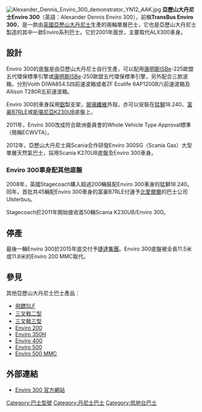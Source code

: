 [[File:Alexander_Dennis_Enviro_300_demonstrator_YN12_AAK.jpg|thumb]]
'''亞歷山大丹尼士Enviro 300'''（英語：Alexander Dennis Enviro 300），前稱'''TransBus Enviro 300'''，是一款由[[英國|英國]][[亞歷山大丹尼士|亞歷山大丹尼士]]生產的兩軸單層巴士，它也是亞歷山大丹尼士製造的其中一款Enviro系列巴士。它於2001年面世，主要取代ALX300車身。

== 設計 ==
Enviro 300的底盤是由亞歷山大丹尼士自行生產，可以配用[[康明斯|康明斯]]ISBe-225歐盟五代環保標準引擎或[[康明斯|康明斯]]ISBe-250歐盟五代環保標準引擎，另外配合三款波箱，分別Voith DIWA854.5四前速波箱或者ZF Ecolife 6AP1200B六前速波箱及Allison T280R五前速波箱。

Enviro 300的車身採用[[鋁|鋁]]製支架，[[玻璃纖維|玻璃纖維]]外殼，亦可以安裝在[[猛獅|猛獅]]18.240、[[富豪B7RLE|富豪B7RLE]]或[[斯堪尼亞K230UB|斯堪尼亞K230UB]]底盤上。

2011年，Enviro 300改成符合歐洲委員會的Whole Vehicle Type Approval標準（簡稱ECWVTA）。

2012年，亞歷山大丹尼士與Scania合作研發Enviro 300SG（Scania Gas）大型單層天然氣巴士，採用Scania K270UB底盤及Enviro 300車身。

=== Enviro 300車身配其他底盤 ===
2008年，英國Stagecoach購入超過200輛裝配Enviro 300車身的猛獅18.240。同年，首批共45輛配Enviro 300車身的富豪B7RLE付運予[[北愛爾蘭|北愛爾蘭]]的巴士公司Ulsterbus。

Stagecoach於2011年開始接收首50輛Scania K230UB/Enviro 300。

==停產== 
最後一輛Enviro 300於2015年底交付予[[捷達集團|捷達集團]]。Enviro 300底盤被全長11.5米或11.8米的Enviro 200 MMC取代。

== 參見 ==
其他亞歷山大丹尼士巴士產品：
* [[丹尼士飛鏢巴士|飛鏢SLF]]
* [[丹尼士三叉戟二型|三叉戟二型]]
* [[丹尼士三叉戟三型|三叉戟三型]]
* [[亞歷山大丹尼士Enviro_200|Enviro 200]]
* [[亞歷山大丹尼士Enviro_350H|Enviro 350H]]
* [[亞歷山大丹尼士Enviro_400|Enviro 400]]
* [[亞歷山大丹尼士Enviro_500|Enviro 500]]
* [[亞歷山大丹尼士Enviro_500_MMC|Enviro 500 MMC]]

== 外部連結 ==
*[https://web.archive.org/web/20110616210351/http://www.alexander-dennis.com/product-details.php?s=82&subs=43&tableID=220&itemID=1 Enviro 300 官方網站]

{{Dennis buses}}

[[Category:巴士型號|Category:巴士型號]]
[[Category:丹尼士巴士|Category:丹尼士巴士]]
[[Category:低地台巴士|Category:低地台巴士]]